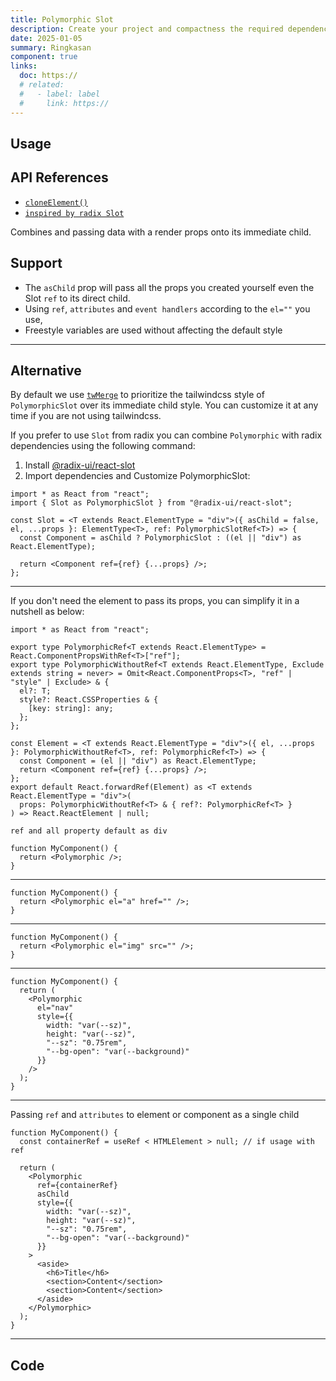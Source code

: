 ```yaml
---
title: Polymorphic Slot
description: Create your project and compactness the required dependencies.
date: 2025-01-05
summary: Ringkasan
component: true
links:
  doc: https://
  # related:
  #   - label: label
  #     link: https://
---
```


## Usage

<PolymorphicSlotDemosUsage />

## API References

- [`cloneElement()`](https://react.dev/reference/react/cloneElement)
- [`inspired by radix Slot`](https://www.radix-ui.com/primitives/docs/utilities/slot)

Combines and passing data with a render props onto its immediate child.

## Support

- The `asChild` prop will pass all the props you created yourself even the Slot `ref` to its direct child.
- Using `ref`, `attributes` and `event handlers` according to the `el=""` you use,
- Freestyle variables are used without affecting the default style

---

## Alternative

By default we use [`twMerge`](https://www.npmjs.com/package/tailwind-merge) to prioritize the tailwindcss style of `PolymorphicSlot` over its immediate child style. You can customize it at any time if you are not using tailwindcss.

If you prefer to use `Slot` from radix you can combine `Polymorphic` with radix dependencies using the following command:

1. Install [@radix-ui/react-slot](https://www.radix-ui.com/primitives/docs/utilities/slot#installation)
2. Import dependencies and Customize PolymorphicSlot:

```tsx
import * as React from "react";
import { Slot as PolymorphicSlot } from "@radix-ui/react-slot";

const Slot = <T extends React.ElementType = "div">({ asChild = false, el, ...props }: ElementType<T>, ref: PolymorphicSlotRef<T>) => {
  const Component = asChild ? PolymorphicSlot : ((el || "div") as React.ElementType);

  return <Component ref={ref} {...props} />;
};
```

---

If you don't need the element to pass its props, you can simplify it in a nutshell as below:

```tsx
import * as React from "react";

export type PolymorphicRef<T extends React.ElementType> = React.ComponentPropsWithRef<T>["ref"];
export type PolymorphicWithoutRef<T extends React.ElementType, Exclude extends string = never> = Omit<React.ComponentProps<T>, "ref" | "style" | Exclude> & {
  el?: T;
  style?: React.CSSProperties & {
    [key: string]: any;
  };
};

const Element = <T extends React.ElementType = "div">({ el, ...props }: PolymorphicWithoutRef<T>, ref: PolymorphicRef<T>) => {
  const Component = (el || "div") as React.ElementType;
  return <Component ref={ref} {...props} />;
};
export default React.forwardRef(Element) as <T extends React.ElementType = "div">(
  props: PolymorphicWithoutRef<T> & { ref?: PolymorphicRef<T> }
) => React.ReactElement | null;
```

`ref and all property default as div`

```tsx caption="(property) JSX.IntrinsicElements.div: DetailedHTMLProps<HTMLAttributes<HTMLDivElement>, HTMLDivElement>"
function MyComponent() {
  return <Polymorphic />;
}
```

---

```tsx caption="(property) JSX.IntrinsicElements.a: React.DetailedHTMLProps<React.AnchorHTMLAttributes<HTMLAnchorElement>, HTMLAnchorElement>"
function MyComponent() {
  return <Polymorphic el="a" href="" />;
}
```

---

```tsx caption="(property) JSX.IntrinsicElements.img: React.DetailedHTMLProps<React.ImgHTMLAttributes<HTMLImageElement>, HTMLImageElement>"
function MyComponent() {
  return <Polymorphic el="img" src="" />;
}
```

---

```tsx caption="(property) JSX.IntrinsicElements.nav: React.DetailedHTMLProps<React.HTMLAttributes<HTMLElement>, HTMLElement>"
function MyComponent() {
  return (
    <Polymorphic
      el="nav"
      style={{
        width: "var(--sz)",
        height: "var(--sz)",
        "--sz": "0.75rem",
        "--bg-open": "var(--background)"
      }}
    />
  );
}
```

---

Passing `ref` and `attributes` to element or component as a single child

```tsx
function MyComponent() {
  const containerRef = useRef < HTMLElement > null; // if usage with ref

  return (
    <Polymorphic
      ref={containerRef}
      asChild
      style={{
        width: "var(--sz)",
        height: "var(--sz)",
        "--sz": "0.75rem",
        "--bg-open": "var(--background)"
      }}
    >
      <aside>
        <h6>Title</h6>
        <section>Content</section>
        <section>Content</section>
      </aside>
    </Polymorphic>
  );
}
```

---

## Code

<LoadCodes />